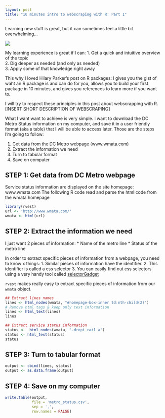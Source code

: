 ```yaml
---
layout: post
title: "10 minutes intro to webscraping with R: Part 1"
---
```


Learning new stuff is great, but it can sometimes feel a little bit overwhelming...

![](/images/webscraping_1/hydrant_2.jpg)

My learning experience is great if I can:
1. Get a quick and intuitive overview of the topic    
2. Dig deeper as needed (and only as needed)  
3. Apply some of that knowledge right away    

This why I loved Hilary Parker's post on R packages: I gives you the gist of waht an R package is and can do for you, allows you to build your first package in 10 minutes, and gives you references to learn more if you want to.

I will try to respect these principles in this post about webscrapping with R. [INSERT SHORT DESCRIPTION OF WEBSCRAPING]

What I want want to achieve is very simple. I want to download the DC Metro Status information on my computer, and save it in a user friendly format (aka a table) that I will be able to access later. Those are the steps I'm going to follow:

1. Get data from the DC Metro webpage (www.wmata.com)
2. Extract the information we need
3. Turn to tabular format
4. Save on computer

## STEP 1: Get data from DC Metro webpage
Service status information are displayed on the site homepage: www.wmata.com
The following R code read and parse the html code from the wmata homepage

```r
library(rvest)
url <- 'http://www.wmata.com/'
wmata <- html(url)
```

## STEP 2: Extract the information we need
I just want 2 pieces of information:
* Name of the metro line
* Status of the metro line

In order to extract specific pieces of information from a webpage, you need to know x things:
1. Similar pieces of information have the identifier.
2. This identifier is called a css selector
3. You can easily find out css selectors using a very handy tool called [selectorGadget](http://selectorgadget.com/)

`rvest` makes really easy to extract specific pieces of information from our `wmata` object.


```r
## Extract lines names
lines <- html_nodes(wmata, "#homepage-box-inner td:nth-child(2)")
# Remove html tags & keep only text information
lines <- html_text(lines)
lines
```

```r
## Extract service status information
status <-  html_nodes(wmata, ".dropt_rail a")
status <- html_text(status)
status
```

## STEP 3: Turn to tabular format

```r
output <- cbind(lines, status)
output <- as.data.frame(output)
```

## STEP 4: Save on my computer
```r
write.table(output,  
            file = 'metro_status.csv', 
            sep = ',', 
            row.names = FALSE)
```



